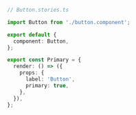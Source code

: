 ```ts
// Button.stories.ts

import Button from './button.component';

export default {
  component: Button,
};

export const Primary = {
  render: () => ({
    props: {
      label: 'Button',
      primary: true,
    },
  }),
};
```
